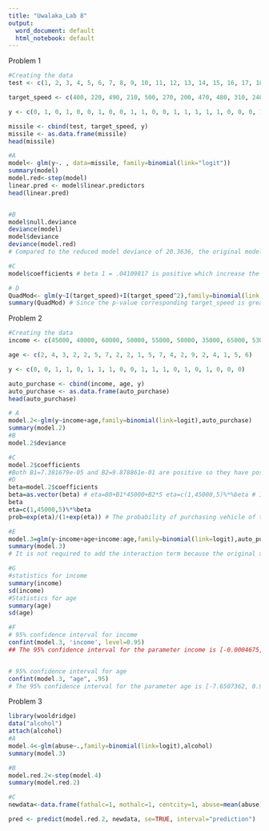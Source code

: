 ---
title: "Uwalaka_Lab 8"
output:
  word_document: default
  html_notebook: default
---

Problem 1
```{r}
#Creating the data
test <- c(1, 2, 3, 4, 5, 6, 7, 8, 9, 10, 11, 12, 13, 14, 15, 16, 17, 18, 19, 20, 21, 22, 23, 24, 25)

target_speed <- c(400, 220, 490, 210, 500, 270, 200, 470, 480, 310, 240, 490, 420, 330, 280, 210, 300, 470, 230, 430, 460, 220, 250, 200, 390)

y <- c(0, 1, 0, 1, 0, 0, 1, 0, 0, 1, 1, 0, 0, 1, 1, 1, 1, 1, 0, 0, 0, 1, 1, 1, 0)

missile <- cbind(test, target_speed, y)
missile <- as.data.frame(missile)
head(missile)
```

```{r}
#A
model<- glm(y~. , data=missile, family=binomial(link="logit"))
summary(model)
model.red<-step(model)
linear.pred <- model$linear.predictors
head(linear.pred)


#B
model$null.deviance
deviance(model)
model$deviance
deviance(model.red)
# Compared to the reduced model deviance of 20.3636, the original model has a better fit with a deviance of 20.11 or 20.10564.

#C
model$coefficients # beta 1 = .04109817 is positive which increase the chances of the missle being a hit.

# D
QuadMod<- glm(y~I(target_speed)+I(target_speed^2),family=binomial(link = "logit"))
summary(QuadMod) # Since the p-value corresponding target_speed is greater than 0.05 so there is insignificant evidence that this quadratic term is need for the model.

```

Problem 2
```{r}
#Creating the data
income <- c(45000, 40000, 60000, 50000, 55000, 50000, 35000, 65000, 53000, 48000, 37000, 31000, 40000, 75000, 43000, 49000, 37500, 71000, 34000, 27000)

age <- c(2, 4, 3, 2, 2, 5, 7, 2, 2, 1, 5, 7, 4, 2, 9, 2, 4, 1, 5, 6)

y <- c(0, 0, 1, 1, 0, 1, 1, 1, 0, 0, 1, 1, 1, 0, 1, 0, 1, 0, 0, 0)

auto_purchase <- cbind(income, age, y)
auto_purchase <- as.data.frame(auto_purchase)
head(auto_purchase)
```

```{r}
# A
model.2<-glm(y~income+age,family=binomial(link=logit),auto_purchase)
summary(model.2)
#B
model.2$deviance

#C
model.2$coefficients
#Both B1=7.381679e-05 and B2=9.878861e-01 are positive so they have positive impact on the puchasing probability of the car.
#D
beta=model.2$coefficients 
beta=as.vector(beta) # eta=B0+B1*45000+B2*5 eta=c(1,45000,5)%*%beta # 1 is for coefficient of B0 eta prob=exp(eta)/(1+exp(eta)) 
beta 
eta=c(1,45000,5)%*%beta
prob=exp(eta)/(1+exp(eta)) # The probability of purchasing vehicle of the family with income=$45000 and old vehicle age=5 years in 6 months is 0.77102795.

#E
model.3=glm(y~income+age+income:age,family=binomial(link=logit),auto_purchase)
summary(model.3)
# It is not required to add the interaction term because the original x1:x2 is not that significant also after adding the interaction term we can see that the significance level the original x1 and x2 is increased which is not a good sign.

#G
#statistics for income
summary(income)
sd(income)
#Statistics for age
summary(age)
sd(age)

#F
# 95% confidence interval for income
confint(model.3, 'income', level=0.95)
## The 95% confidence interval for the parameter income is [-0.0004675, 0.000108435]


# 95% confidence interval for age 
confint(model.3, "age", .95)
# The 95% confidence interval for the parameter age is [-7.6507362, 0.9722156]
```
Problem 3
```{r}
library(wooldridge)
data("alcohol")
attach(alcohol)
#A
model.4<-glm(abuse~.,family=binomial(link=logit),alcohol)
summary(model.3)

#B
model.red.2<-step(model.4)
summary(model.red.2)

#C
newdata<-data.frame(fathalc=1, mothalc=1, centcity=1, abuse=mean(abuse), status=mean(status), unemrate=mean(unemrate), age=mean(age), educ=mean(educ), married=mean(married), famsize=mean(famsize), white=mean(white), exhealth=mean(exhealth), vghealth=mean(vghealth), goodhealth=mean(goodhealth), fairhealth=mean(fairhealth), northeast=mean(northeast), midwest=mean(midwest), south=mean(south), centcity=mean(centcity), outercity=mean(outercity), qrt1=mean(qrt1), qrt2=mean(qrt2), qrt3=mean(qrt3), beertax=mean(beertax), cigtax=mean(cigtax), ethanol=mean(ethanol), livealc=mean(livealc), inwf=mean(inwf),employ=mean(employ), agesq=mean(agesq), beertaxsq=mean(beertaxsq), cigtaxsq=mean(cigtaxsq), ethanolsq=mean(ethanolsq), educsq=mean(educsq))

pred <- predict(model.red.2, newdata, se=TRUE, interval="prediction")


```

